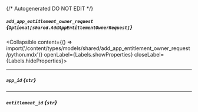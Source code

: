 {/* Autogenerated DO NOT EDIT  */}

##### `add_app_entitlement_owner_request` *{`Optional[shared.AddAppEntitlementOwnerRequest]`}*
<Collapsible content={() => import('/content/types/models/shared/add_app_entitlement_owner_request/python.mdx')} openLabel={Labels.showProperties} closeLabel={Labels.hideProperties}>
</Collapsible>

---
##### `app_id` *{`str`}*

---
##### `entitlement_id` *{`str`}*


